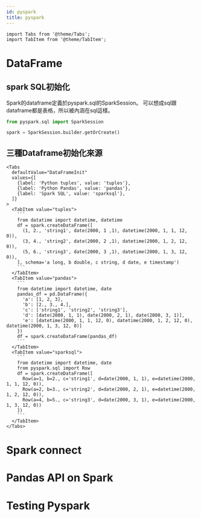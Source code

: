 ```yaml
---
id: pyspark
title: pyspark
---
```


```mdx-code-block
import Tabs from '@theme/Tabs';
import TabItem from '@theme/TabItem';
```

# DataFrame
## spark SQL初始化
Spark的dataframe定義於pyspark.sql的SparkSession。
可以想成sql跟dataframe都是表格，所以被內涵在sql這樣。
```python
from pyspark.sql import SparkSession

spark = SparkSession.builder.getOrCreate()
```
## 三種Dataframe初始化來源
```mdx-code-block
<Tabs
  defaultValue="DataFrameInit"
  values={[
    {label: 'Python tuples', value: 'tuples'},
    {label: 'Python Pandas', value: 'pandas'},
    {label: 'Spark SQL', value: 'sparksql'},
  ]}
>
  <TabItem value="tuples">
    ```
    from datatime import datetime, datetime
    df = spark.createDataFrame([
      (1, 2., 'string1', date(2000, 1 ,1), datetime(2000, 1, 1, 12, 0)),
      (3, 4., 'string2', date(2000, 2 ,1), datetime(2000, 1, 2, 12, 0)),
      (5, 6., 'string3', date(2000, 3 ,1), datetime(2000, 1, 3, 12, 0)),
    ], schema='a long, b double, c string, d date, e timestamp')
    ```
  </TabItem>
  <TabItem value="pandas">
    ```
    from datetime import datetime, date
    pandas_df = pd.DataFrame({
      'a': [1, 2, 3],
      'b': [2., 3., 4.],
      'c': ['string1', 'string2', 'string3'],
      'd': [date(2000, 1, 1), date(2000, 2, 1), date(2000, 3, 1)],
      'e': [datetime(2000, 1, 1, 12, 0), datetime(2000, 1, 2, 12, 0), datetime(2000, 1, 3, 12, 0)]
    })
    df = spark.createDataFrame(pandas_df)
    ```
  </TabItem>
  <TabItem value="sparksql">
    ```
    from datetime import datetime, date
    from pyspark.sql import Row
    df = spark.createDataFrame([
      Row(a=1, b=2., c='string1', d=date(2000, 1, 1), e=datetime(2000, 1, 1, 12, 0)),
      Row(a=2, b=3., c='string2', d=date(2000, 2, 1), e=datetime(2000, 1, 2, 12, 0)),
      Row(a=4, b=5., c='string3', d=date(2000, 3, 1), e=datetime(2000, 1, 3, 12, 0))
    ])
    ```
  </TabItem>
</Tabs>
```


# Spark connect

# Pandas API on Spark

# Testing Pyspark
